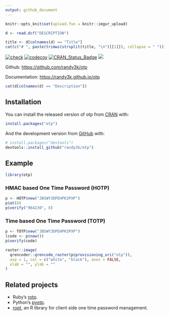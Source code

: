 ```yaml
---
output: github_document
---
```


<!-- README.md is generated from README.Rmd. Please edit that file -->

```r
knitr::opts_knit$set(upload.fun = knitr::imgur_upload)
```

```r
d <- read.dcf("DESCRIPTION")
```

```r
title <- d[colnames(d) == "Title"]
cat(c("# ", paste(trimws(strsplit(title, "\n")[[1]]), collapse = " ")))
```

[![check](https://github.com/randy3k/otp/actions/workflows/check.yaml/badge.svg)](https://github.com/randy3k/otp/actions/workflows/check.yaml)
[![codecov](https://codecov.io/gh/randy3k/otp/branch/master/graph/badge.svg)](https://codecov.io/gh/randy3k/otp)
[![CRAN\_Status\_Badge](http://www.r-pkg.org/badges/version/otp)](https://cran.r-project.org/package=otp)
[![](http://cranlogs.r-pkg.org/badges/grand-total/otp)](https://cran.r-project.org/package=otp)


Github: [https://github.com/randy3k/otp](https://github.com/randy3k/otp)

Documentation: [https://randy3k.github.io/otp](https://randy3k.github.io/otp)

```r
cat(d[colnames(d) == "Description"])
```

## Installation

You can install the released version of otp from [CRAN](https://CRAN.R-project.org) with:

``` r
install.packages("otp")
```

And the development version from [GitHub](https://github.com/) with:

``` r
# install.packages("devtools")
devtools::install_github("randy3k/otp")
```
## Example

```r
library(otp)
```

### HMAC based One Time Password (HOTP)

```r
p <- HOTP$new("JBSWY3DPEHPK3PXP")
p$at(8)
p$verify("964230", 8)
```

### Time based One Time Password (TOTP)

```r
p <- TOTP$new("JBSWY3DPEHPK3PXP")
(code <- p$now())
p$verify(code)
```

```r
raster::image(
  qrencoder::qrencode_raster(p$provisioning_uri("otp")),
  asp = 1, col = c("white", "black"), axes = FALSE,
  xlab = "", ylab = ""
)
```

## Related projects

- Ruby's [rotp](https://github.com/mdp/rotp).
- Python's [pyotp](https://github.com/pyauth/pyotp).
- [ropt](https://github.com/wrathematics/rotp), an R library for client side one time password management.
